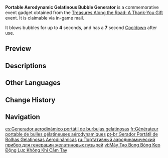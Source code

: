 {{Item Infobox
|id          = 220091
|image       = Item Portable Aerodynamic Gelatinous Bubble Generator.png
|type        = Gadgets
|group       = 
|invCategory = 
|quality     = 4
|effect      = It blows bubbles for up to '''4''' seconds.
|description = A mechanism that can be used to create large amounts of colloid bubbles.<br><br>Givalois, a researcher from the [[Fontaine Research Institute]], developed this prototype.<br>The original purpose was to create a large generator of gelatinous bubbles. Just as the project aimed to do, the bubbles so produced could carry some amount of water within them, and move or hover stably in the air, potentially achieving the aim of being able to quickly transport water resources.<br>However, as they were never able to find a material to make gelatinous bubbles of this type, the project stalled at the prototype stage.<br>But it is said the researcher Givalois's children loved this prototype bubble machine, so perhaps it would be possible to sell it as a toy?<br><br>"This machine is a product of Daddy's research, and it's called the Portable Aerodynamic Gelatinous Bubble Generator..."<br>"Bubbles! So pretty! Daddy, you're amazing!"
|reusable    = Yes
|usage       = Quick Use
|memento     = Yes
|source1     = [[Treasures Along the Road: A Thank-You Gift]]
|event       = Treasures Along the Road: A Thank-You Gift
}}
'''Portable Aerodynamic Gelatinous Bubble Generator''' is a commemorative event gadget obtained from the [[Treasures Along the Road: A Thank-You Gift]] event. It is claimable via in-game mail.

It blows bubbles for up to '''4''' seconds, and has a '''7''' second [[Cooldown]] after use.

==Preview==
{{Preview
|file1    = Item Portable Aerodynamic Gelatinous Bubble Generator Animation 1
|caption1 = Blowing bubbles
}}

==Descriptions==
{{Description|The [[Fontaine Research Institute]] researcher Givalois developed this prototype machine as part of a research project whose original purpose was to generate a large amount of gelatinous bubbles. Said project aimed to have the bubbles so produced carry some amount of water within them, and move or hover stably in the air, potentially achieving the aim of being able to quickly transport water resources.<br>However, as they were never able to find a material to make gelatinous bubbles of this type, the project stalled at the prototype stage.<br>But it is said that the researcher Givalois's children loved this prototype bubble machine, so perhaps it would be possible to sell it as a toy?<br><br>"This machine is a product of Daddy's research, and it's called the Portable Aerodynamic Gelatinous Bubble Generator..."<br>"Bubbles! So pretty! Daddy, you're amazing!"|[[Archive]]}}

==Other Languages==
{{Other Languages
|en      = Portable Aerodynamic Gelatinous Bubble Generator
|zhs     = 便携式空气动力胶质泡生发器
|zhs_rm  = Biànxié-shì Kōngqì Dònglì Jiāozhì-pào Shēngfā-qì
|zht     = 攜帶式空氣動力膠質泡產生器
|zht_rm  = Xīdài-shì Kōngqì Dònglì Jiāozhí-pào Shēngfā-qì
|zh_tl   = Portable Air-Powered Colloid Bubble Generator
|ja      = 携帯型空気動力粘性バブル発射機
|ja_rm   = Keitai-gata Kuuki Douryoku Nensei Baburu Hassha-ki
|ja_tl   = Portable Air-Powered Viscous Bubble Launcher
|ko      = 휴대용 공기 동력 콜로이드 방울 생성기
|ko_tl   = Portable Air-Powered Colloidal Droplet Generator
|es      = Generador aerodinámico portátil de burbujas gelatinosas
|es_tl   = Portable Aerodynamic Gelatinous Bubble Generator
|fr      = Générateur portable de bulles gélatineuses aérodynamiques
|fr_tl   = Portable Aerodynamic Gelatinous Bubble Generator
|ru      = Портативный аэродинамический прибор для генерации желатиновых пузырей
|ru_tl   = Portable Aerodynamic Device for Gelatinous Bubble Generation
|th      = เครื่องกำเนิดฟองสบู่วุ้นอากาศพลศาสตร์แบบพกพา
|th_rm   = 
|th_tl   = 
|vi      = Máy Tạo Bong Bóng Keo Động Lực Không Khí Cầm Tay
|vi_tl   = 
|de      = Tragbarer aerodynamischer Gel-Blasengenerator
|de_tl   = Portable Aerodynamic Gel Bubble Generator
|id      = Penghasil Gelembung Gelatin Aerodinamis Portabel
|id_tl   = Portable Aerodynamic Gelatin Bubble Generator
|pt      = Gerador Portátil de Bolhas Gelatinosas Aerodinâmicas
|pt_tl   = 
|tr      = Taşınabilir Aerodinamik Jelatinli Baloncuk Üretici
|tr_tl   = Portable Aerodynamic Gelatinous Bubble Generator
|it      = Generatore portatile di bolle gelatinose aerodinamiche
|it_tl   = 
}}

==Change History==
{{Change History|4.1}}

==Navigation==
{{Gadget Navbox}}

[[es:Generador aerodinámico portátil de burbujas gelatinosas]]
[[fr:Générateur portable de bulles gélatineuses aérodynamiques]]
[[pt-br:Gerador Portátil de Bolhas Gelatinosas Aerodinâmicas]]
[[ru:Портативный аэродинамический прибор для генерации желатиновых пузырей]]
[[vi:Máy Tạo Bong Bóng Keo Động Lực Không Khí Cầm Tay]]